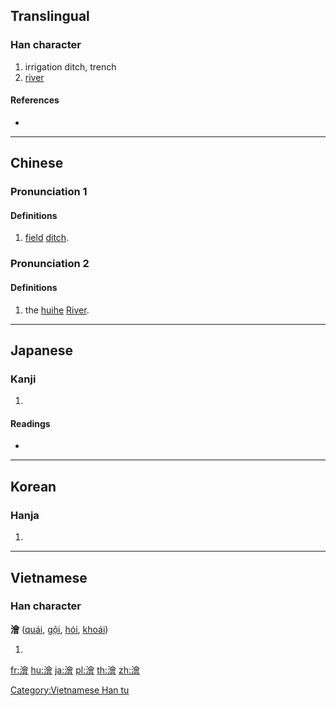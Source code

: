{{also|浍}}
==Translingual==

===Han character===
{{Han char|rn=85|rad=水|as=13|sn=16|four=38166|canj=EOMA}}

# irrigation ditch, trench
# [[river]]

====References====
* {{Han ref|kx=0653.180|dkj=18405|dj=1063.140|hdz=31761.050|uh=6FAE|ud=28590|bh=E9F8|bd=59896}}

----

==Chinese==
{{zh-forms|s=浍}}

===Pronunciation 1===
{{zh-pron
|m=kuài
|c=kui2
|mc=y
|oc=y
|ma=zh-kuài.ogg
|cat=n
}}

====Definitions====
{{zh-hanzi}}

# [[field]] [[ditch]].

===Pronunciation 2===
{{zh-pron
|m=huì
|c=
|mc=y
|oc=y
|ma=zh-huì.ogg
|cat=n
}}

====Definitions====
{{zh-hanzi}}

# the [[huihe]] [[River]].

----

==Japanese==

===Kanji===
{{ja-kanji|grade=|rs=水13}}

# {{defn|lang=ja|sort=水13}}

====Readings====
* {{ja-readings|on=[[かい]] (kai), [[け]] (ke), [[わい]] (wai), [[え]] (e)|kun=}}

----

==Korean==

===Hanja===
{{ko-hanja|hangeul=회|eumhun=|rv=hoe|mr=hoe|y=hoy}}

# {{defn|lang=ko|sort=水13}}

----

==Vietnamese==

===Han character===
'''澮''' ([[quái]], [[gội]], [[hói]], [[khoái]])

# {{defn|lang=vi}}

[[Category:Vietnamese Han tu]]

[[fr:澮]]
[[hu:澮]]
[[ja:澮]]
[[pl:澮]]
[[th:澮]]
[[zh:澮]]